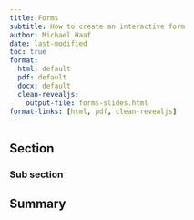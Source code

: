 ```yaml
---
title: Forms
subtitle: How to create an interactive form
author: Michael Haaf
date: last-modified
toc: true
format: 
  html: default
  pdf: default
  docx: default
  clean-revealjs: 
    output-file: forms-slides.html
format-links: [html, pdf, clean-revealjs]
---
```


## Section

### Sub section

## Summary
